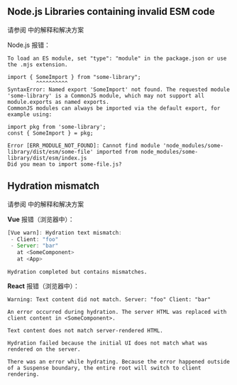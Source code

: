 
## Node.js Libraries containing invalid ESM code

请参阅 <Link href="/invalid-esm" /> 中的解释和解决方案

Node.js 报错：

```
To load an ES module, set "type": "module" in the package.json or use the .mjs extension.
```

```
import { SomeImport } from "some-library";
         ^^^^^^^^^^
SyntaxError: Named export 'SomeImport' not found. The requested module 'some-library' is a CommonJS module, which may not support all module.exports as named exports.
CommonJS modules can always be imported via the default export, for example using:

import pkg from 'some-library';
const { SomeImport } = pkg;
```

```
Error [ERR_MODULE_NOT_FOUND]: Cannot find module 'node_modules/some-library/dist/esm/some-file' imported from node_modules/some-library/dist/esm/index.js
Did you mean to import some-file.js?
```

## Hydration mismatch

请参阅 <Link href="/hydration-mismatch" /> 中的解释和解决方案

**Vue** 报错（浏览器中）：

```js
[Vue warn]: Hydration text mismatch:
 - Client: "foo"
 - Server: "bar"
   at <SomeComponent>
   at <App>
```

```
Hydration completed but contains mismatches.
```

**React** 报错（浏览器中）：

```
Warning: Text content did not match. Server: "foo" Client: "bar"
```

```
An error occurred during hydration. The server HTML was replaced with client content in <SomeComponent>.
```

```
Text content does not match server-rendered HTML.
```

```
Hydration failed because the initial UI does not match what was rendered on the server.
```

```
There was an error while hydrating. Because the error happened outside of a Suspense boundary, the entire root will switch to client rendering.
```
